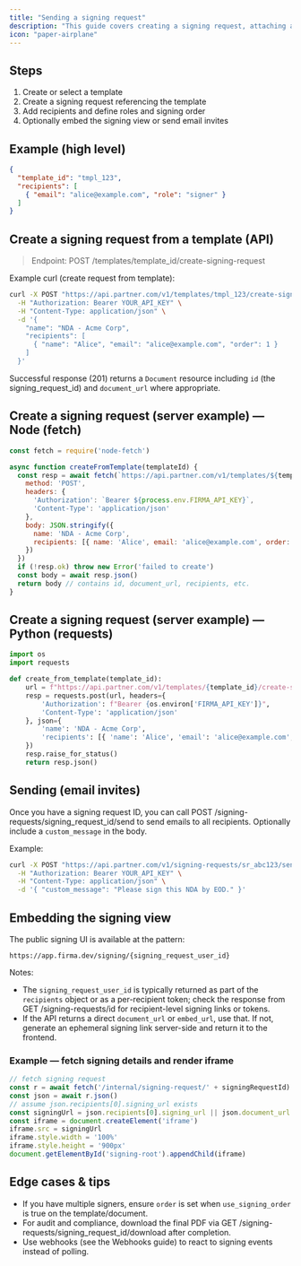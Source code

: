 ```yaml
---
title: "Sending a signing request"
description: "This guide covers creating a signing request, attaching a template or document, and inviting recipients to sign."
icon: "paper-airplane"
---
```


## Steps

1. Create or select a template
2. Create a signing request referencing the template
3. Add recipients and define roles and signing order
4. Optionally embed the signing view or send email invites

## Example (high level)

```json
{
  "template_id": "tmpl_123",
  "recipients": [
    { "email": "alice@example.com", "role": "signer" }
  ]
}
```

## Create a signing request from a template (API)

> Endpoint: POST /templates/template_id/create-signing-request

Example curl (create request from template):

```bash
curl -X POST "https://api.partner.com/v1/templates/tmpl_123/create-signing-request" \
  -H "Authorization: Bearer YOUR_API_KEY" \
  -H "Content-Type: application/json" \
  -d '{
    "name": "NDA - Acme Corp",
    "recipients": [
      { "name": "Alice", "email": "alice@example.com", "order": 1 }
    ]
  }'
```

Successful response (201) returns a `Document` resource including `id` (the signing_request_id) and `document_url` where appropriate.

## Create a signing request (server example) — Node (fetch)

```js
const fetch = require('node-fetch')

async function createFromTemplate(templateId) {
  const resp = await fetch(`https://api.partner.com/v1/templates/${templateId}/create-signing-request`, {
    method: 'POST',
    headers: {
      'Authorization': `Bearer ${process.env.FIRMA_API_KEY}`,
      'Content-Type': 'application/json'
    },
    body: JSON.stringify({
      name: 'NDA - Acme Corp',
      recipients: [{ name: 'Alice', email: 'alice@example.com', order: 1 }]
    })
  })
  if (!resp.ok) throw new Error('failed to create')
  const body = await resp.json()
  return body // contains id, document_url, recipients, etc.
}
```

## Create a signing request (server example) — Python (requests)

```py
import os
import requests

def create_from_template(template_id):
    url = f"https://api.partner.com/v1/templates/{template_id}/create-signing-request"
    resp = requests.post(url, headers={
        'Authorization': f"Bearer {os.environ['FIRMA_API_KEY']}",
        'Content-Type': 'application/json'
    }, json={
        'name': 'NDA - Acme Corp',
        'recipients': [{ 'name': 'Alice', 'email': 'alice@example.com', 'order': 1 }]
    })
    resp.raise_for_status()
    return resp.json()
```

## Sending (email invites)

Once you have a signing request ID, you can call POST /signing-requests/signing_request_id/send to send emails to all recipients. Optionally include a `custom_message` in the body.

Example:

```bash
curl -X POST "https://api.partner.com/v1/signing-requests/sr_abc123/send" \
  -H "Authorization: Bearer YOUR_API_KEY" \
  -H "Content-Type: application/json" \
  -d '{ "custom_message": "Please sign this NDA by EOD." }'
```

## Embedding the signing view

The public signing UI is available at the pattern:

`https://app.firma.dev/signing/{signing_request_user_id}`

Notes:

- The `signing_request_user_id` is typically returned as part of the `recipients` object or as a per-recipient token; check the response from GET /signing-requests/id for recipient-level signing links or tokens.
- If the API returns a direct `document_url` or `embed_url`, use that. If not, generate an ephemeral signing link server-side and return it to the frontend.

### Example — fetch signing details and render iframe

```js
// fetch signing request
const r = await fetch('/internal/signing-request/' + signingRequestId)
const json = await r.json()
// assume json.recipients[0].signing_url exists
const signingUrl = json.recipients[0].signing_url || json.document_url || `https://app.firma.dev/signing/${json.id}`
const iframe = document.createElement('iframe')
iframe.src = signingUrl
iframe.style.width = '100%'
iframe.style.height = '900px'
document.getElementById('signing-root').appendChild(iframe)
```

## Edge cases & tips

- If you have multiple signers, ensure `order` is set when `use_signing_order` is true on the template/document.
- For audit and compliance, download the final PDF via GET /signing-requests/signing_request_id/download after completion.
- Use webhooks (see the Webhooks guide) to react to signing events instead of polling.
